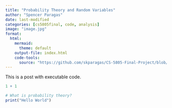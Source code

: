 ```yaml
---
title: "Probability Theory and Random Variables"
author: "Spencer Paragas"
date: last-modified
categories: [cs5805final, code, analysis]
image: "image.jpg"
format: 
  html: 
    mermaid: 
      theme: default
    output-file: index.html
    code-tools: 
      source: "https://github.com/skparagas/CS-5805-Final-Project/blob/master/blog/probability%20theory/prob.qmd"
---
```


This is a post with executable code.

```r
1 + 1
```

```r
# What is probability theory?
print("Hello World")
```
